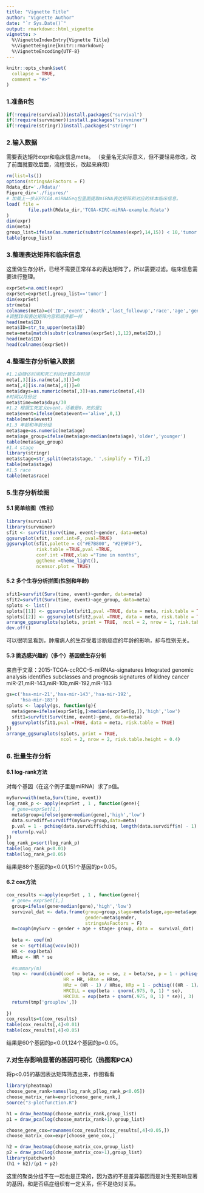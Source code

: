 ```yaml
---
title: "Vignette Title"
author: "Vignette Author"
date: "`r Sys.Date()`"
output: rmarkdown::html_vignette
vignette: >
  %\VignetteIndexEntry{Vignette Title}
  %\VignetteEngine{knitr::rmarkdown}
  %\VignetteEncoding{UTF-8}
---
```


```r
knitr::opts_chunk$set(
  collapse = TRUE,
  comment = "#>"
)
```

### 1.准备R包

```r
if(!require(survival))install.packages("survival")
if(!require(survminer))install.packages("survminer")
if(!require(stringr))install.packages("stringr")
```

### 2.输入数据

需要表达矩阵expr和临床信息meta。
（变量名无实际意义，但不要轻易修改，改了前面就要改后面，流程很长，改起来麻烦）

```r
rm(list=ls())
options(stringsAsFactors = F)
Rdata_dir='./Rdata/'
Figure_dir='./figures/'
# 加载上一步从RTCGA.miRNASeq包里面提取miRNA表达矩阵和对应的样本临床信息。
load( file = 
        file.path(Rdata_dir,'TCGA-KIRC-miRNA-example.Rdata')
)
dim(expr)
dim(meta)
group_list=ifelse(as.numeric(substr(colnames(expr),14,15)) < 10,'tumor','normal')
table(group_list)
```

### 3.整理表达矩阵和临床信息

这里做生存分析，已经不需要正常样本的表达矩阵了，所以需要过滤。临床信息需要进行整理。

```r
exprSet=na.omit(expr)
exprSet=exprSet[,group_list=='tumor']
dim(exprSet)
str(meta)
colnames(meta)=c('ID','event','death','last_followup','race','age','gender','stage')
#调整ID和表达矩阵内容和顺序都一样
head(meta$ID)
meta$ID=str_to_upper(meta$ID) 
meta=meta[match(substr(colnames(exprSet),1,12),meta$ID),]
head(meta$ID)
head(colnames(exprSet))
```

### 4.整理生存分析输入数据

```r
#1.1由随访时间和死亡时间计算生存时间
meta[,3][is.na(meta[,3])]=0
meta[,4][is.na(meta[,4])]=0
meta$days=as.numeric(meta[,3])+as.numeric(meta[,4])
#时间以月份记
meta$time=meta$days/30 
#1.2 根据生死定义event，活着是0，死的是1
meta$event=ifelse(meta$event=='alive',0,1)
table(meta$event)
#1.3 年龄和年龄分组
meta$age=as.numeric(meta$age)
meta$age_group=ifelse(meta$age>median(meta$age),'older','younger')
table(meta$age_group)
#1.4 stage
library(stringr) 
meta$stage=str_split(meta$stage,' ',simplify = T)[,2]
table(meta$stage)
#1.5 race
table(meta$race)
```

### 5.生存分析绘图

#### 5.1 简单绘图（性别）

```r
library(survival)
library(survminer)
sfit <- survfit(Surv(time, event)~gender, data=meta)
ggsurvplot(sfit, conf.int=F, pval=TRUE)
ggsurvplot(sfit,palette = c("#E7B800", "#2E9FDF"),
           risk.table =TRUE,pval =TRUE,
           conf.int =TRUE,xlab ="Time in months", 
           ggtheme =theme_light(), 
           ncensor.plot = TRUE)
```

#### 5.2 多个生存分析拼图(性别和年龄)

```r
sfit1=survfit(Surv(time, event)~gender, data=meta)
sfit2=survfit(Surv(time, event)~age_group, data=meta)
splots <- list()
splots[[1]] <- ggsurvplot(sfit1,pval =TRUE, data = meta, risk.table = TRUE)
splots[[2]] <- ggsurvplot(sfit2,pval =TRUE, data = meta, risk.table = TRUE)
arrange_ggsurvplots(splots, print = TRUE,  ncol = 2, nrow = 1, risk.table.height = 0.4)
dev.off()
```

可以很明显看到，肿瘤病人的生存受着诊断癌症的年龄的影响，却与性别无关。

#### 5.3 挑选感兴趣的（多个）基因做生存分析

来自于文章：2015-TCGA-ccRCC-5-miRNAs-signatures
Integrated genomic analysis identifies subclasses and prognosis signatures of kidney cancer
miR-21,miR-143,miR-10b,miR-192,miR-183

```r
gs=c('hsa-mir-21','hsa-mir-143','hsa-mir-192',
     'hsa-mir-183') 
splots <- lapply(gs, function(g){
  meta$gene=ifelse(exprSet[g,]>median(exprSet[g,]),'high','low')
  sfit1=survfit(Surv(time, event)~gene, data=meta)
  ggsurvplot(sfit1,pval =TRUE, data = meta, risk.table = TRUE)
}) 
arrange_ggsurvplots(splots, print = TRUE,  
                    ncol = 2, nrow = 2, risk.table.height = 0.4)
```

### 6. 批量生存分析 

#### 6.1 log-rank方法

对每个基因（在这个例子里是miRNA）求了p值。

```r
mySurv=with(meta,Surv(time, event))
log_rank_p <- apply(exprSet , 1 , function(gene){
  # gene=exprSet[1,]
  meta$group=ifelse(gene>median(gene),'high','low')  
  data.survdiff=survdiff(mySurv~group,data=meta)
  p.val = 1 - pchisq(data.survdiff$chisq, length(data.survdiff$n) - 1)
  return(p.val)
})
log_rank_p=sort(log_rank_p)
table(log_rank_p<0.01) 
table(log_rank_p<0.05) 
```

结果是88个基因的p<0.01,151个基因的p<0.05。

#### 6.2 cox方法

```r
cox_results <-apply(exprSet , 1 , function(gene){
  # gene= exprSet[1,]
  group=ifelse(gene>median(gene),'high','low') 
  survival_dat <- data.frame(group=group,stage=meta$stage,age=meta$age,
                             gender=meta$gender,
                             stringsAsFactors = F)
  m=coxph(mySurv ~ gender + age + stage+ group, data =  survival_dat)
  
  beta <- coef(m)
  se <- sqrt(diag(vcov(m)))
  HR <- exp(beta)
  HRse <- HR * se
  
  #summary(m)
  tmp <- round(cbind(coef = beta, se = se, z = beta/se, p = 1 - pchisq((beta/se)^2, 1),
                     HR = HR, HRse = HRse,
                     HRz = (HR - 1) / HRse, HRp = 1 - pchisq(((HR - 1)/HRse)^2, 1),
                     HRCILL = exp(beta - qnorm(.975, 0, 1) * se),
                     HRCIUL = exp(beta + qnorm(.975, 0, 1) * se)), 3)
  return(tmp['grouplow',])
  
})
cox_results=t(cox_results)
table(cox_results[,4]<0.01)
table(cox_results[,4]<0.05)
```

结果是60个基因的p<0.01,124个基因的p<0.05。

### 7.对生存影响显著的基因可视化（热图和PCA）

将p<0.05的基因表达矩阵筛选出来，作图看看

```r
library(pheatmap)
choose_gene_rank=names(log_rank_p[log_rank_p<0.05])
choose_matrix_rank=expr[choose_gene_rank,]
source("3-plotfunction.R")

h1 = draw_heatmap(choose_matrix_rank,group_list)
p1 = draw_pca(log(choose_matrix_rank+1),group_list)

choose_gene_cox=rownames(cox_results[cox_results[,4]<0.05,])
choose_matrix_cox=expr[choose_gene_cox,]

h2 = draw_heatmap(choose_matrix_cox,group_list)
p2 = draw_pca(log(choose_matrix_cox+1),group_list)
library(patchwork)
(h1 + h2)/(p1 + p2)
```

这里的聚类分组不在一起也是正常的，因为选的不是差异基因而是对生死影响显著的基因，和是否癌症组织有一定关系，但不是绝对关系。